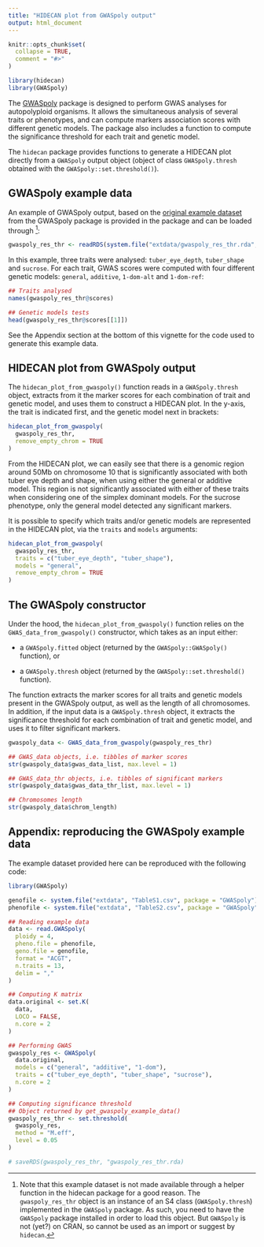 ```yaml
---
title: "HIDECAN plot from GWASpoly output"
output: html_document
---
```


```r
knitr::opts_chunk$set(
  collapse = TRUE,
  comment = "#>"
)
```

```r
library(hidecan)
library(GWASpoly)
```

The [GWASpoly](https://github.com/jendelman/GWASpoly) package is designed to perform GWAS analyses for autopolyploid organisms. It allows the simultaneous analysis of several traits or phenotypes, and can compute markers association scores with different genetic models. The package also includes a function to compute the significance threshold for each trait and genetic model.

The `hidecan` package provides functions to generate a HIDECAN plot directly from a `GWASpoly` output object (object of class `GWASpoly.thresh` obtained with the `GWASpoly::set.threshold()`).

## GWASpoly example data

An example of GWASpoly output, based on the [original example dataset](https://doi.org/10.3835/plantgenome2015.08.0073) from the GWASpoly package is provided in the package and can be loaded through ^[Note that this example dataset is not made available through a helper function in the hidecan package for a good reason. The `gwaspoly_res_thr` object is an instance of an S4 class (`GWASpoly.thresh`) implemented in the `GWASpoly` package. As such, you need to have the `GWASpoly` package installed in order to load this object. But `GWASpoly` is not (yet?) on CRAN, so cannot be used as an import or suggest by `hidecan`.]:

```r
gwaspoly_res_thr <- readRDS(system.file("extdata/gwaspoly_res_thr.rda", package = "hidecan"))
```


In this example, three traits were analysed: `tuber_eye_depth`, `tuber_shape` and `sucrose`. For each trait, GWAS scores were computed with four different genetic models: `general`, `additive`, `1-dom-alt` and `1-dom-ref`:

```r
## Traits analysed
names(gwaspoly_res_thr@scores)

## Genetic models tests
head(gwaspoly_res_thr@scores[[1]])
```

See the Appendix section at the bottom of this vignette for the code used to generate this example data.

## HIDECAN plot from GWASpoly output

The `hidecan_plot_from_gwaspoly()` function reads in a `GWASpoly.thresh` object, extracts from it the marker scores for each combination of trait and genetic model, and uses them to construct a HIDECAN plot. In the y-axis, the trait is indicated first, and the genetic model next in brackets:

```r
hidecan_plot_from_gwaspoly(
  gwaspoly_res_thr,
  remove_empty_chrom = TRUE  
)
```

From the HIDECAN plot, we can easily see that there is a genomic region around 50Mb on chromosome 10 that is significantly associated with both tuber eye depth and shape, when using either the general or additive model. This region is not significantly associated with either of these traits when considering one of the simplex dominant models. For the sucrose phenotype, only the general model detected any significant markers.

It is possible to specify which traits and/or genetic models are represented in the HIDECAN plot, via the `traits` and `models` arguments:

```r
hidecan_plot_from_gwaspoly(
  gwaspoly_res_thr,
  traits = c("tuber_eye_depth", "tuber_shape"),
  models = "general",
  remove_empty_chrom = TRUE  
)
```

## The GWASpoly constructor

Under the hood, the `hidecan_plot_from_gwaspoly()` function relies on the `GWAS_data_from_gwaspoly()` constructor, which takes as an input either:

-   a `GWASpoly.fitted` object (returned by the `GWASpoly::GWASpoly()` function), or

-   a `GWASpoly.thresh` object (returned by the `GWASpoly::set.threshold()` function).

The function extracts the marker scores for all traits and genetic models present in the GWASpoly output, as well as the length of all chromosomes. In addition, if the input data is a `GWASpoly.thresh` object, it extracts the significance threshold for each combination of trait and genetic model, and uses it to filter significant markers.

```r
gwaspoly_data <- GWAS_data_from_gwaspoly(gwaspoly_res_thr)

## GWAS_data objects, i.e. tibbles of marker scores
str(gwaspoly_data$gwas_data_list, max.level = 1)

## GWAS_data_thr objects, i.e. tibbles of significant markers
str(gwaspoly_data$gwas_data_thr_list, max.level = 1)

## Chromosomes length
str(gwaspoly_data$chrom_length)
```


## Appendix: reproducing the GWASpoly example data

The example dataset provided here can be reproduced with the following code:

```r
library(GWASpoly)

genofile <- system.file("extdata", "TableS1.csv", package = "GWASpoly")
phenofile <- system.file("extdata", "TableS2.csv", package = "GWASpoly")

## Reading example data
data <- read.GWASpoly(
  ploidy = 4,
  pheno.file = phenofile,
  geno.file = genofile,
  format = "ACGT",
  n.traits = 13,
  delim = ","
)

## Computing K matrix
data.original <- set.K(
  data,
  LOCO = FALSE,
  n.core = 2
)

## Performing GWAS
gwaspoly_res <- GWASpoly(
  data.original,
  models = c("general", "additive", "1-dom"),
  traits = c("tuber_eye_depth", "tuber_shape", "sucrose"),
  n.core = 2
)

## Computing significance threshold
## Object returned by get_gwaspoly_example_data()
gwaspoly_res_thr <- set.threshold(
  gwaspoly_res, 
  method = "M.eff", 
  level = 0.05
)

# saveRDS(gwaspoly_res_thr, "gwaspoly_res_thr.rda)
```
